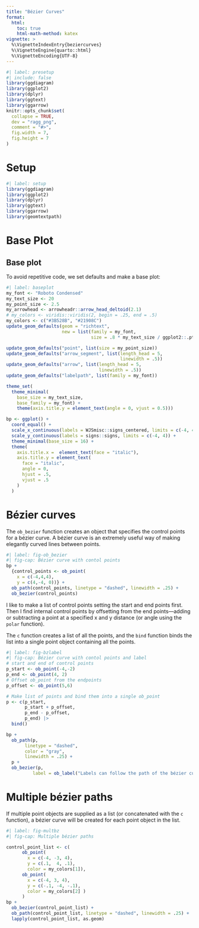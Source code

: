 ```yaml
---
title: "Bézier Curves"
format: 
  html:
    toc: true
    html-math-method: katex
vignette: >
  %\VignetteIndexEntry{beziercurves}
  %\VignetteEngine{quarto::html}
  %\VignetteEncoding{UTF-8}
---
```


```r
#| label: presetup
#| include: false
library(ggdiagram)
library(ggplot2)
library(dplyr)
library(ggtext)
library(ggarrow)
knitr::opts_chunk$set(
  collapse = TRUE,
  dev = "ragg_png",
  comment = "#>",
  fig.width = 7,
  fig.height = 7
)

```

# Setup

```r
#| label: setup
library(ggdiagram)
library(ggplot2)
library(dplyr)
library(ggtext)
library(ggarrow)
library(geomtextpath)

```

# Base Plot


## Base plot

To avoid repetitive code, we set defaults and make a base plot:

```r
#| label: baseplot
my_font <- "Roboto Condensed"
my_text_size <- 20
my_point_size <- 2.5
my_arrowhead <- arrowheadr::arrow_head_deltoid(2.1)
# my_colors <- viridis::viridis(2, begin = .25, end = .5)
my_colors <- c("#3B528B", "#21908C")
update_geom_defaults(geom = "richtext", 
                     new = list(family = my_font, 
                                size = .8 * my_text_size / ggplot2::.pt))

update_geom_defaults("point", list(size = my_point_size))
update_geom_defaults("arrow_segment", list(length_head = 5, 
                                           linewidth = .5))
update_geom_defaults("arrow", list(length_head = 5, 
                                   linewidth = .5))
update_geom_defaults("labelpath", list(family = my_font))

theme_set(
  theme_minimal(
    base_size = my_text_size, 
    base_family = my_font) +
    theme(axis.title.y = element_text(angle = 0, vjust = 0.5)))

bp <- ggplot() +
  coord_equal() +
  scale_x_continuous(labels = WJSmisc::signs_centered, limits = c(-4, 4)) +
  scale_y_continuous(labels = signs::signs, limits = c(-4, 4)) +
  theme_minimal(base_size = 16) +
  theme(
    axis.title.x =  element_text(face = "italic"),
    axis.title.y = element_text(
      face = "italic",
      angle = 0,
      hjust = .5,
      vjust = .5
    )
  )
```

# Bézier curves

The `ob_bezier` function creates an object that specifies the control points for a bézier curve. A bézier curve is an extremely useful way of making elegantly curved lines between points.

```r
#| label: fig-ob_bezier
#| fig-cap: Bézier curve with contol points
bp + 
  {control_points <- ob_point(
    x = c(-4,4,4), 
    y = c(4,-4, 0))} + 
  ob_path(control_points, linetype = "dashed", linewidth = .25) +
  ob_bezier(control_points)
```

I like to make a list of control points setting the start and end points first. Then I find internal control points by offsetting from the end points---adding or subtracting a point at a specified x and y distance (or angle using the `polar` function).

The `c` function creates a list of all the points, and the `bind` function binds the list into a single point object containing all the points.


```r
#| label: fig-bzlabel
#| fig-cap: Bézier curve with contol points and label
# start and end of control points
p_start <- ob_point(-4,-2)
p_end <- ob_point(4, 2)
# Offset ob_point from the endpoints
p_offset <- ob_point(5,6)

# Make list of points and bind them into a single ob_point
p <- c(p_start, 
       p_start + p_offset, 
       p_end - p_offset, 
       p_end) |> 
  bind() 

bp + 
  ob_path(p, 
       linetype = "dashed", 
       color = "gray",
       linewidth = .25) +
  p + 
  ob_bezier(p, 
          label = ob_label("Labels can follow the path of the bézier curve.")) 
```

# Multiple bézier paths

If multiple point objects are supplied as a list (or concatenated with the `c` function), a bézier curve will be created for each point object in the list.

```r
#| label: fig-multbz
#| fig-cap: Multiple bézier paths

control_point_list <- c(
      ob_point(
        x = c(-4, -3, 4), 
        y = c(.1,  4, .1), 
        color = my_colors[1]),
      ob_point(
        x = c(-4, 3, 4), 
        y = c(-.1, -4, -.1), 
        color = my_colors[2] )
      )
bp + 
  ob_bezier(control_point_list) +
  ob_path(control_point_list, linetype = "dashed", linewidth = .25) +
  lapply(control_point_list, as.geom)
```



